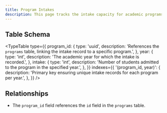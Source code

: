 ```yaml
---
title: Program Intakes
description: This page tracks the intake capacity for academic programs across different years.
---
```


## Table Schema

<TypeTable
  type={{
    program_id: {
      type: 'uuid',
      description: 'References the `programs` table, linking the intake record to a specific program.',
    },
    year: {
      type: 'int',
      description: 'The academic year for which the intake is recorded.',
    },
    intake: {
      type: 'int',
      description: 'Number of students admitted to the program in the specified year.',
    },
  }}
  indexes={{
    '(program_id, year)': {
      description: 'Primary key ensuring unique intake records for each program per year.',
    },
  }}
/>

## Relationships

- The `program_id` field references the `id` field in the `programs` table.

<Cards>
  <Card title="Go to Programs Table" href="./programs" />
</Cards>
